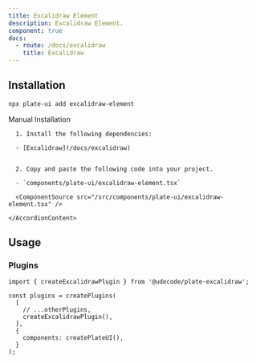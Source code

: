 ```yaml
---
title: Excalidraw Element
description: Excalidraw Element.
component: true
docs:
  - route: /docs/excalidraw
    title: Excalidraw
---
```


<ComponentExample src="/src/components/examples/PlaygroundDemo.tsx">
  <PlaygroundDemo id="excalidraw" />
</ComponentExample>

## Installation

```bash
npx plate-ui add excalidraw-element
```

<Accordion type="single" collapsible>
  <AccordionItem value="manual-installation">
    <AccordionTrigger>Manual Installation</AccordionTrigger>
    <AccordionContent>

      1. Install the following dependencies:

      - [Excalidraw](/docs/excalidraw)


      2. Copy and paste the following code into your project.

      - `components/plate-ui/excalidraw-element.tsx`

      <ComponentSource src="/src/components/plate-ui/excalidraw-element.tsx" />

    </AccordionContent>

  </AccordionItem>
</Accordion>

## Usage

### Plugins

```tsx
import { createExcalidrawPlugin } from '@udecode/plate-excalidraw';

const plugins = createPlugins(
  [
    // ...otherPlugins,
    createExcalidrawPlugin(),
  ],
  {
    components: createPlateUI(),
  }
);
```
